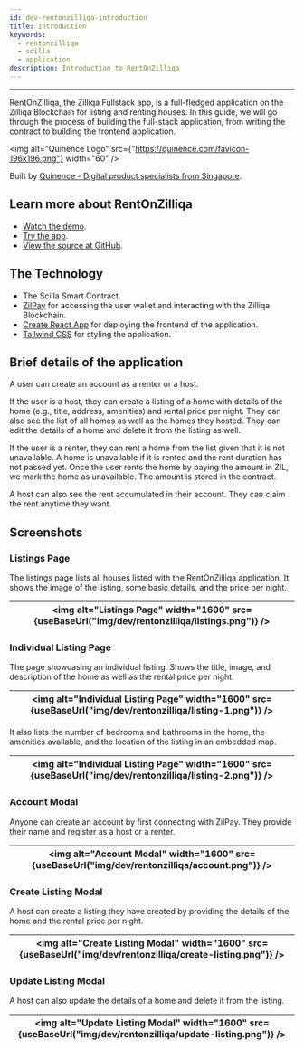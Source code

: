 ```yaml
---
id: dev-rentonzilliqa-introduction
title: Introduction
keywords:
  - rentonzilliqa
  - scilla
  - application
description: Introduction to RentOnZilliqa
---
```


---


RentOnZilliqa, the Zilliqa Fullstack app, is a full-fledged application on the Zilliqa Blockchain for listing and renting houses. In this guide, we will go through the process of building the full-stack application, from writing the contract to building the frontend application.

<img
  alt="Quinence Logo"
  src={"https://quinence.com/favicon-196x196.png"}
  width="60"
/>

Built by [Quinence - Digital product specialists from Singapore](https://quinence.com).

## Learn more about RentOnZilliqa

- [Watch the demo](https://www.loom.com/share/7f9530f80de34ba6be8b9a954f331e47).
- [Try the app](https://rentonzilliqa-frontend.vercel.app).
- [View the source at GitHub](https://github.com/Quinence/zilliqa-fullstack-app).

## The Technology

- The Scilla Smart Contract.
- [ZilPay](https://zilpay.io) for accessing the user wallet and interacting with the Zilliqa Blockchain.
- [Create React App](https://github.com/facebook/create-react-app) for deploying the frontend of the application.
- [Tailwind CSS](https://tailwindcss.com) for styling the application.

## Brief details of the application

A user can create an account as a renter or a host.

If the user is a host, they can create a listing of a home with details of the home (e.g., title, address, amenities) and rental price per night. They can also see the list of all homes as well as the homes they hosted. They can edit the details of a home and delete it from the listing as well.

If the user is a renter, they can rent a home from the list given that it is not unavailable. A home is unavailable if it is rented and the rent duration has not passed yet. Once the user rents the home by paying the amount in ZIL, we mark the home as unavailable. The amount is stored in the contract.

A host can also see the rent accumulated in their account. They can claim the rent anytime they want.

## Screenshots

### Listings Page

The listings page lists all houses listed with the RentOnZilliqa application. It shows the image of the listing, some basic details, and the price per night.

| <img alt="Listings Page" width="1600" src={useBaseUrl("img/dev/rentonzilliqa/listings.png")} /> |
| ----------------------------------------------------------------------------------------------- |

### Individual Listing Page

The page showcasing an individual listing. Shows the title, image, and description of the home as well as the rental price per night.

| <img alt="Individual Listing Page" width="1600" src={useBaseUrl("img/dev/rentonzilliqa/listing-1.png")} /> |
| ---------------------------------------------------------------------------------------------------------- |

It also lists the number of bedrooms and bathrooms in the home, the amenities available, and the location of the listing in an embedded map.

| <img alt="Individual Listing Page" width="1600" src={useBaseUrl("img/dev/rentonzilliqa/listing-2.png")} /> |
| ---------------------------------------------------------------------------------------------------------- |

### Account Modal

Anyone can create an account by first connecting with ZilPay. They provide their name and register as a host or a renter.

| <img alt="Account Modal" width="1600" src={useBaseUrl("img/dev/rentonzilliqa/account.png")} /> |
| ---------------------------------------------------------------------------------------------- |

### Create Listing Modal

A host can create a listing they have created by providing the details of the home and the rental price per night.

| <img alt="Create Listing Modal" width="1600" src={useBaseUrl("img/dev/rentonzilliqa/create-listing.png")} /> |
| ------------------------------------------------------------------------------------------------------------ |

### Update Listing Modal

A host can also update the details of a home and delete it from the listing.

| <img alt="Update Listing Modal" width="1600" src={useBaseUrl("img/dev/rentonzilliqa/update-listing.png")} /> |
| ------------------------------------------------------------------------------------------------------------ |
